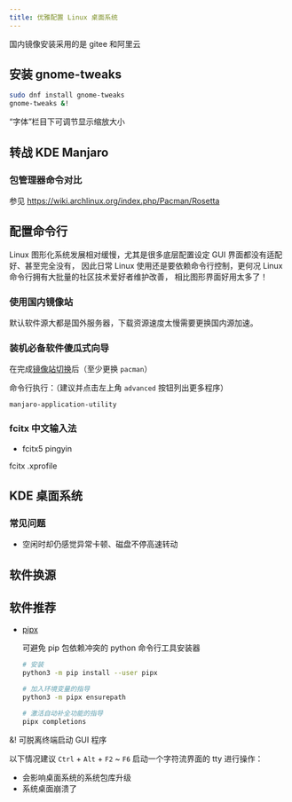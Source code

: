 ```yaml
---
title: 优雅配置 Linux 桌面系统
---
```


国内镜像安装采用的是 gitee 和阿里云

## 安装 gnome-tweaks

```sh
sudo dnf install gnome-tweaks
gnome-tweaks &!
```

“字体”栏目下可调节显示缩放大小

## 转战 KDE Manjaro

### 包管理器命令对比


<PackageManagersComparisonTable type="pacman"/>

参见 <https://wiki.archlinux.org/index.php/Pacman/Rosetta>

## 配置命令行

Linux 图形化系统发展相对缓慢，尤其是很多底层配置设定 GUI 界面都没有适配好、甚至完全没有，
因此日常 Linux 使用还是要依赖命令行控制，更何况 Linux 命令行拥有大批量的社区技术爱好者维护改善，
相比图形界面好用太多了！

### 使用国内镜像站

默认软件源大都是国外服务器，下载资源速度太慢需要更换国内源加速。

### 装机必备软件傻瓜式向导

在完成[镜像站切换](#使用国内镜像站)后（至少更换 `pacman`）

命令行执行：（建议并点击左上角 `advanced` 按钮列出更多程序）

```
manjaro-application-utility
```

### fcitx 中文输入法

- fcitx5 pingyin

fcitx .xprofile

## KDE 桌面系统

### 常见问题

- 空闲时却仍感觉异常卡顿、磁盘不停高速转动

  <!-- TODO -->

## 软件换源

## 软件推荐

- [pipx](https://github.com/pipxproject/pipx)

  可避免 pip 包依赖冲突的 python 命令行工具安装器

  ```bash
  # 安装
  python3 -m pip install --user pipx

  # 加入环境变量的指导
  python3 -m pipx ensurepath

  # 激活自动补全功能的指导
  pipx completions
  ```

&! 可脱离终端启动 GUI 程序

以下情况建议 `Ctrl` + `Alt` + `F2` ~ `F6` 启动一个字符流界面的 tty 进行操作：

- 会影响桌面系统的系统包库升级
- 系统桌面崩溃了
